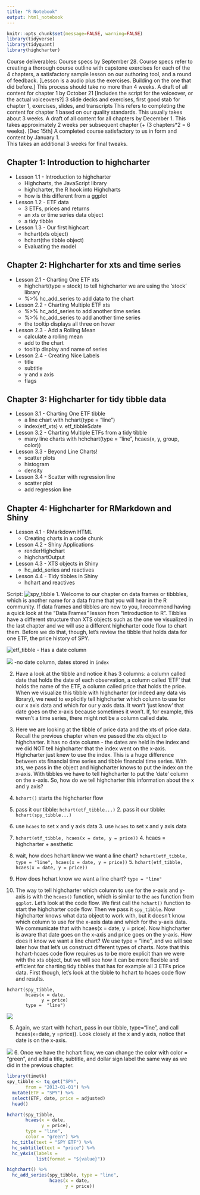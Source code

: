 ```yaml
---
title: "R Notebook"
output: html_notebook
---
```


```r
knitr::opts_chunk$set(message=FALSE, warning=FALSE)
library(tidyverse)
library(tidyquant)
library(highcharter)
```

Course deliverables:
Course specs by September 28. 
Course specs refer to creating a thorough course outline with capstone exercises for each of the 4 chapters, a satisfactory sample lesson on our authoring tool, and a round of feedback.
[Lesson is a audio plus the exercises. Building on the one that did before.]
This process should take no more than 4 weeks. 
A draft of all content for chapter 1 by October 21 [Includes the script for the voiceover, or the actual voiceovers?] 3 slide decks and exercises, first good stab for chapter 1, exercises, slides, and transcripts
This refers to completing the content for chapter 1 based on our quality standards. 
This usually takes about 3 weeks.
A draft of all content for all chapters by December 1. 
This takes approximately 2 weeks per subsequent chapter (+ (3 chapters*2 = 6 weeks). [Dec 15th] 
A completed course satisfactory to us in form and content by January 1.   
This takes an additional 3 weeks for final tweaks. 


## Chapter 1: Introduction to highcharter

* Lesson 1.1 - Introduction to highcharter 
  * Highcharts, the JavaScript library
  * highcharter, the R hook into Highcharts
  * how is this different from a ggplot
* Lesson 1.2 - ETF data
  * 3 ETFs, prices and returns
  * an xts or time series data object
  * a tidy tibble
* Lesson 1.3 - Our first highcart
  * hchart(xts object)
  * hchart(the tibble object)
  * Evaluating the model

## Chapter 2: Highcharter for xts and time series

* Lesson 2.1 - Charting One ETF xts
  * highchart(type = stock) to tell highcharter we are using the 'stock' library
  * %>% hc_add_series to add data to the chart
* Lesson 2.2 - Charting Multiple ETF xts 
  * %>% hc_add_series to add another time series
  * %>% hc_add_series to add another time series
  * the tooltip displays all three on hover
* Lesson 2.3 - Add a Rolling Mean
  * calculate a rolling mean
  * add to the chart
  * tooltip display and name of series
* Lesson 2.4 - Creating Nice Labels
  * title
  * subtitle
  * y and x axis
  * flags

## Chapter 3: Highcharter for tidy tibble data

* Lesson 3.1 - Charting One ETF tibble
  * a line chart with hchart(type = "line")
  * index(etf_xts) v. etf_tibble$date
  
* Lesson 3.2 - Charting Multiple ETFs from a tidy tibble
  * many line charts with hchchart(type = "line", hcaes(x, y, group, color))
* Lesson 3.3 - Beyond Line Charts!
  * scatter plots
  * histogram
  * density
* Lesson 3.4 - Scatter with regression line
  * scatter plot
  * add regression line

## Chapter 4: Highcharter for RMarkdown and Shiny

* Lesson 4.1 - RMarkdown HTML 
  * Creating charts in a code chunk
* Lesson 4.2 - Shiny Applications
  * renderHighchart
  * highchartOutput
* Lesson 4.3 - XTS objects in Shiny
  * hc_add_series and reactives
* Lesson 4.4 - Tidy tibbles in Shiny
  * hchart and reactives

  
Script:
![spy_tibble](https://assets.datacamp.com/production/repositories/3344/datasets/c8c1bb21452433a983ceca40a296d8657fb09075/Screen Shot 2018-08-07 at 1.15.04 PM.png)
1. Welcome to our chapter on data frames or tibbbles, which is another name for a data frame that you will hear in the R community. If data frames and tibbles are new to you, I recommend having a quick look at the "Data Frames" lesson from "Introduction to R".  Tibbles have a different structure than XTS objects such as the one we visualized in the last chapter and we will use a different highcharter code flow to chart them.  Before we do that, though, let's review the tibble that holds data for one  ETF, the price history of SPY.


![etf_tibble](https://assets.datacamp.com/production/repositories/3344/datasets/c8c1bb21452433a983ceca40a296d8657fb09075/Screen Shot 2018-08-07 at 1.15.04 PM.png)
 - Has a date column

![](https://assets.datacamp.com/production/repositories/3344/datasets/104030b8229d54aca04b50b951fdea19eaceda45/Screen Shot 2018-08-07 at 1.25.37 PM.png)
-no date column, dates stored in `index`

2. Have a look at the tibble and notice it has 3 columns: a column called date that holds the date of each observation, a column called 'ETF' that holds the name of the ETF, a column called price that holds the price.  When we visualize this tibble with highcharter (or indeed any data vis library), we need to explicitly tell highcharter which column to use for our x axis data and which for our y axis data. It won't 'just know' that date goes on the x-axis because sometimes it won't.  If, for example, this weren't a time series, there might not be a column called date.



3. Here we are looking at the tibble of price data and the xts of price data. Recall the previous chapter when we passed the xts object to highcharter. It has no date column - the dates are held in the index and we did NOT tell highcharter that the index went on the x-axis. Highcharter just knew to use the index. This is a huge difference between xts financial time series and tibble financial time series. With xts, we pass in the object and highcharter knows to put the index on the x-axis. With tibbles we have to tell highcharter to put the 'date' column on the x-axis.  So, how do we tell highcharter this information about the x and y axis?


1. `hchart()` starts the highcharter flow
2. pass it our tibble: `hchart(etf_tibble...)`	2. pass it our tibble: `hchart(spy_tibble...)`
3. use `hcaes` to set x and y axis data	3. use `hcaes` to set x and y axis data
4. `hchart(etf_tibble, hcaes(x = date, y = price))`	4. hcaes = highcharter + aesthetic
5. wait, how does hchart know we want a line chart? `hchart(etf_tibble, type = "line", hcaes(x = date, y = price))`	5. 
`hchart(etf_tibble, hcaes(x = date, y = price))`
6. How does hchart know we want a line chart? `type = "line"`
4. The way to tell highcharter which column to use for the x-axis and y-axis is with the `hcaes()` function, which is similar to the `aes` function from `ggplot`.  Let's look at the code flow. We first call the `hchart()` function to start the highcharter code flow. Then we pass it `spy_tibble`. Now highcharter  knows what data object to work with, but it doesn't know which column to use for the x-axis data and which for the y-axis data. We communicate that with hcaes(x = date, y = price).  Now highcharter is aware that date goes on the x-axis and price goes on the y-axis. How does it know we want a line chart? We use type = "line", and we will see later how that let's us construct different types of charts. Note that this hchart-hcaes code flow requires us to be more explicit than we were with the xts object, but we will see how it can be more flexible and efficient for charting tidy tibbles that has for example all 3 ETFs price data. First though, let's look at the tibble to hchart to hcaes code flow and results.


```
hchart(spy_tibble,    
       hcaes(x = date, 
             y = price)
       type =  "line")
```

![](https://assets.datacamp.com/production/repositories/3344/datasets/0c63e89d24243d8eb06db8c3da0cc7f31d8b7c72/Screen Shot 2018-08-07 at 2.12.05 PM.png)

5. Again, we start with hchart, pass in our tibble, type="line", and call hcaes(x=date, y =price)). Look closely at the x and y axis, notice that date is on the x-axis.





![](https://assets.datacamp.com/production/repositories/3344/datasets/e6502d80a9b5943d40292489473421e464b5f821/Screen Shot 2018-08-07 at 5.44.02 PM.png
)
6. Once we have the hchart flow, we can change the color with color = "green", and add a title, subtitle, and dollar sign label the same way as we did in the previous chapter.
  
```r
library(timetk)
spy_tibble <- tq_get("SPY", 
       from = "2013-01-01") %>% 
  mutate(ETF = "SPY") %>% 
  select(ETF, date, price = adjusted) 
  head()

hchart(spy_tibble,
       hcaes(x = date, 
             y = price),
       type = "line",
       color = "green") %>% 
  hc_title(text = "SPY ETF") %>% 
  hc_subtitle(text = "price") %>% 
  hc_yAxis(labels = 
           list(format = "${value}"))

highchart() %>% 
  hc_add_series(spy_tibble, type = "line",
                hcaes(x = date,
                      y = price))
```

